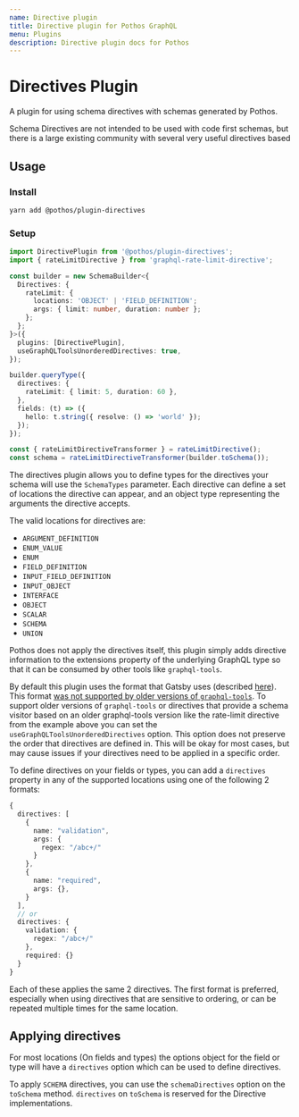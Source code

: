```yaml
---
name: Directive plugin
title: Directive plugin for Pothos GraphQL
menu: Plugins
description: Directive plugin docs for Pothos
---
```





# Directives Plugin

A plugin for using schema directives with schemas generated by Pothos.

Schema Directives are not intended to be used with code first schemas, but there is a large existing
community with several very useful directives based

## Usage

### Install

```bash
yarn add @pothos/plugin-directives
```

### Setup

```typescript
import DirectivePlugin from '@pothos/plugin-directives';
import { rateLimitDirective } from 'graphql-rate-limit-directive';

const builder = new SchemaBuilder<{
  Directives: {
    rateLimit: {
      locations: 'OBJECT' | 'FIELD_DEFINITION';
      args: { limit: number, duration: number };
    };
  };
}>({
  plugins: [DirectivePlugin],
  useGraphQLToolsUnorderedDirectives: true,
});

builder.queryType({
  directives: {
    rateLimit: { limit: 5, duration: 60 },
  },
  fields: (t) => ({
    hello: t.string({ resolve: () => 'world' });
  });
});

const { rateLimitDirectiveTransformer } = rateLimitDirective();
const schema = rateLimitDirectiveTransformer(builder.toSchema());
```

The directives plugin allows you to define types for the directives your schema will use the
`SchemaTypes` parameter. Each directive can define a set of locations the directive can appear, and
an object type representing the arguments the directive accepts.

The valid locations for directives are:

- `ARGUMENT_DEFINITION`
- `ENUM_VALUE`
- `ENUM`
- `FIELD_DEFINITION`
- `INPUT_FIELD_DEFINITION`
- `INPUT_OBJECT`
- `INTERFACE`
- `OBJECT`
- `SCALAR`
- `SCHEMA`
- `UNION`

Pothos does not apply the directives itself, this plugin simply adds directive information to the
extensions property of the underlying GraphQL type so that it can be consumed by other tools like
`graphql-tools`.

By default this plugin uses the format that Gatsby uses \(described
[here](https://github.com/graphql/graphql-js/issues/1343#issuecomment-479871020)\). This format
[was not supported by older versions of `graphql-tools`](https://github.com/ardatan/graphql-tools/issues/2534).
To support older versions of `graphql-tools` or directives that provide a schema visitor based on an
older graphql-tools version like the rate-limit directive from the example above you can set the
`useGraphQLToolsUnorderedDirectives` option. This option does not preserve the order that directives
are defined in. This will be okay for most cases, but may cause issues if your directives need to be
applied in a specific order.

To define directives on your fields or types, you can add a `directives` property in any of the
supported locations using one of the following 2 formats:

```typescript
{
  directives: [
    {
      name: "validation",
      args: {
        regex: "/abc+/"
      }
    },
    {
      name: "required",
      args: {},
    }
  ],
  // or
  directives: {
    validation: {
      regex: "/abc+/"
    },
    required: {}
  }
}
```

Each of these applies the same 2 directives. The first format is preferred, especially when using
directives that are sensitive to ordering, or can be repeated multiple times for the same location.

## Applying directives

For most locations (On fields and types) the options object for the field or type will have a
`directives` option which can be used to define directives.

To apply `SCHEMA` directives, you can use the `schemaDirectives` option on the `toSchema` method.
`directives` on `toSchema` is reserved for the Directive implementations.
